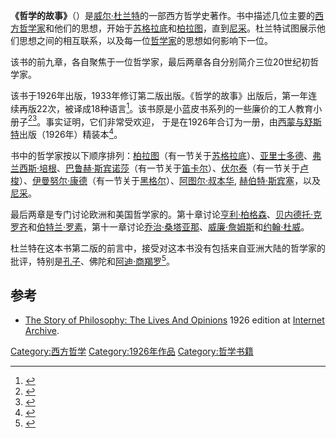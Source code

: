{{Infobox book
| name          = 《哲学的故事》
| author        = [[威尔·杜兰特|威尔·杜兰特]]
| country       = 美国
| language      = 英语
| subject       = 哲学
| publisher     = [[西蒙與舒斯特|西蒙與舒斯特]]（1926年）
| isbn          = 978-0671739164
}}
'''《哲学的故事》'''（{{lang-en|''The Story of Philosophy: The Lives and Opinions of the Greater Philosophers''}}）是[[威尔·杜兰特|威尔·杜兰特]]的一部西方哲学史著作。书中描述几位主要的[[西方哲学|西方哲学家]]和他们的思想，开始于[[苏格拉底|苏格拉底]]和[[柏拉图|柏拉图]]，直到[[尼采|尼采]]。杜兰特试图展示他们思想之间的相互联系，以及每一位[[哲学|哲学家]]的思想如何影响下一位。

该书的前九章，各自聚焦于一位哲学家，最后两章各自分别简介三位20世纪初哲学家。

该书于1926年出版，1933年修订第二版出版。《哲学的故事》出版后，第一年连续再版22次，被译成18种语言<ref>{{Cite book|chapter=哲学的故事|url=https://book.douban.com/subject/14439405/|publisher=新星出版社|date=2013-3|isbn=978-7-5133-0633-1|last=威尔·杜兰特|title=|access-date=2021-12-26|archive-date=2022-04-08|archive-url=https://web.archive.org/web/20220408025244/https://book.douban.com/subject/14439405/|dead-url=no}}</ref>。该书原是小蓝皮书系列的一些廉价的工人教育小册子<ref>{{cite journal |last1=Schocket |first1=Eric |title=Proletarian Paperbacks: The Little Blue Books and Working-Class Culture |journal=College Literature |date=2002 |volume=29 |issue=4 |page=71}}</ref><ref>{{Cite web |url=http://ktwu.wuacc.edu/journeys/scripts/412b.html |title="Little Blue Books" |accessdate=2007-03-10 |archive-date=2007-03-10 |archive-url=https://web.archive.org/web/20070310234115/http://ktwu.wuacc.edu/journeys/scripts/412b.html |dead-url=yes }}</ref>。事实证明，它们非常受欢迎， 于是在1926年合订为一册，由[[西蒙与舒斯特|西蒙与舒斯特]]出版（1926年）精装本<ref>{{cite book |last1=Rubin |first1=Joan Shelley |title=The making of middle/brow culture |url=https://archive.org/details/makingofmiddlebr00rubi |date=1992 |publisher=University of North Carolina Press |location=Chapel Hill, NC |isbn=0-8078-2010-5 |page=[https://archive.org/details/makingofmiddlebr00rubi/page/179 179]}}</ref>。

书中的哲学家按以下顺序排列：[[柏拉图|柏拉图]]（有一节关于[[苏格拉底|苏格拉底]]）、[[亚里士多德|亚里士多德]]、[[弗兰西斯·培根|弗兰西斯·培根]]、[[巴鲁赫·斯宾诺莎|巴鲁赫·斯宾诺莎]]（有一节关于[[笛卡尔|笛卡尔]]）、[[伏尔泰|伏尔泰]]（有一节关于[[卢梭|卢梭]]）、[[伊曼努尔·康德|伊曼努尔·康德]]（有一节关于[[黑格尔|黑格尔]]）、[[阿图尔·叔本华|阿图尔·叔本华]], [[赫伯特·斯宾塞|赫伯特·斯宾塞]]，以及[[尼采|尼采]]。

最后两章是专门讨论欧洲和美国哲学家的。第十章讨论[[亨利·柏格森|亨利·柏格森]]、[[贝内德托·克罗齐|贝内德托·克罗齐]]和[[伯特兰·罗素|伯特兰·罗素]]，第十一章讨论[[乔治·桑塔亚那|乔治·桑塔亚那]]、[[威廉·詹姆斯|威廉·詹姆斯]]和[[约翰·杜威|约翰·杜威]]。

杜兰特在这本书第二版的前言中，接受对这本书没有包括来自亚洲大陆的哲学家的批评，特别是[[孔子|孔子]]、佛陀和[[阿迪·商羯罗|阿迪·商羯罗]]<ref>{{cite book |last1=Durant |first1=Will |title=The Story of Philosophy |date=1962 |publisher=Time Reading Program |location=New York, NY |page=xxiii |edition=4th}}</ref>。

==参考==
<references/>
* [https://archive.org/details/THESTORYOFPHILOSOPHY1TheLivesAndOpinionswillDurant1926 The Story of Philosophy: The Lives And Opinions] 1926 edition at [[Internet_Archive|Internet Archive]]. 
[[Category:西方哲学|Category:西方哲学]]
[[Category:1926年作品|Category:1926年作品]]
[[Category:哲学书籍|Category:哲学书籍]]